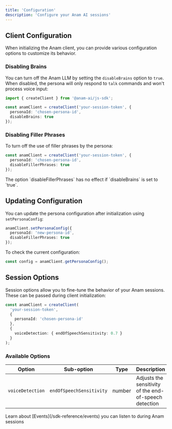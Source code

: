```yaml
---
title: 'Configuration'
description: 'Configure your Anam AI sessions'
---
```


## Client Configuration

When initializing the Anam client, you can provide various configuration options to customize its behavior.

### Disabling Brains

You can turn off the Anam LLM by setting the `disableBrains` option to `true`. When disabled, the persona will only respond to `talk` commands and won't process voice input:

```typescript
import { createClient } from '@anam-ai/js-sdk';

const anamClient = createClient('your-session-token', {
  personaId: 'chosen-persona-id',
  disableBrains: true
});
```

### Disabling Filler Phrases

To turn off the use of filler phrases by the persona:

```typescript
const anamClient = createClient('your-session-token', {
  personaId: 'chosen-persona-id',
  disableFillerPhrases: true
});
```

<Note>
  The option `disableFillerPhrases` has no effect if `disableBrains` is set to `true`.
</Note>

## Updating Configuration

You can update the persona configuration after initialization using `setPersonaConfig`:

```typescript
anamClient.setPersonaConfig({
  personaId: 'new-persona-id',
  disableFillerPhrases: true
});
```

To check the current configuration:

```typescript
const config = anamClient.getPersonaConfig();
```

## Session Options

Session options allow you to fine-tune the behavior of your Anam sessions. These can be passed during client initialization:

```typescript
const anamClient = createClient(
  'your-session-token',
  {
    personaId: 'chosen-persona-id'
  },
  {
    voiceDetection: { endOfSpeechSensitivity: 0.7 }
  }
);
```

### Available Options

| Option | Sub-option | Type | Description | Status |
| ------ | ---------- | ---- | ----------- | ------ |
| `voiceDetection` | `endOfSpeechSensitivity` | number | Adjusts the sensitivity of the end-of-speech detection | Coming soon |

<Card title="Next Steps" icon="arrow-right">
  Learn about [Events](/sdk-reference/events) you can listen to during Anam sessions
</Card> 